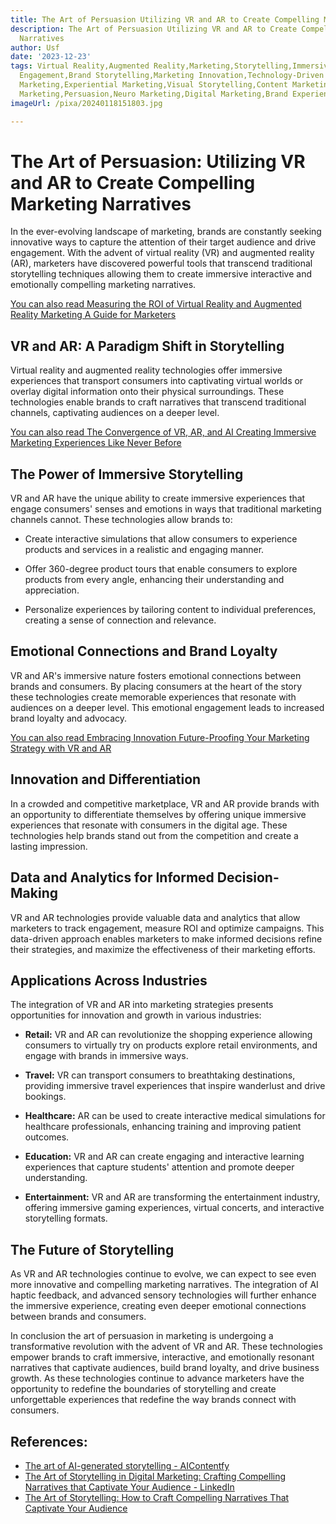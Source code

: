 ```yaml
---
title: The Art of Persuasion Utilizing VR and AR to Create Compelling Marketing Narratives
description: The Art of Persuasion Utilizing VR and AR to Create Compelling Marketing
  Narratives
author: Usf
date: '2023-12-23'
tags: Virtual Reality,Augmented Reality,Marketing,Storytelling,Immersive Marketing,Consumer
  Engagement,Brand Storytelling,Marketing Innovation,Technology-Driven Marketing,Interactive
  Marketing,Experiential Marketing,Visual Storytelling,Content Marketing,Emotional
  Marketing,Persuasion,Neuro Marketing,Digital Marketing,Brand Experience
imageUrl: /pixa/20240118151803.jpg

---
```

# The Art of Persuasion: Utilizing VR and AR to Create Compelling Marketing Narratives

In the ever-evolving landscape of  marketing, brands are constantly seeking innovative ways to capture the attention of their target audience and drive engagement. With  the advent of virtual reality (VR) and augmented reality (AR), marketers have discovered powerful tools that transcend traditional storytelling techniques allowing them to create immersive interactive  and  emotionally compelling marketing narratives.

[You can also read Measuring the ROI  of Virtual  Reality and Augmented Reality Marketing  A  Guide  for  Marketers](Measuring%20the%20ROI%20of%20Virtual%20Reality%20and%20Augmented%20Reality%20Marketing%20A%20Guide%20for%20Marketers)


##  VR and AR: A Paradigm Shift in Storytelling

Virtual reality and augmented reality technologies offer immersive experiences that transport  consumers into captivating virtual worlds or overlay digital information onto their physical surroundings. These technologies enable brands to craft narratives that transcend traditional channels, captivating audiences on a deeper level.

[You can also read The Convergence of VR, AR, and AI Creating Immersive Marketing Experiences Like Never Before](The%20Convergence%20of%20VR%2C%20AR%2C%20and%20AI%20Creating%20Immersive%20Marketing%20Experiences%20Like%20Never%20Before)


## The Power of Immersive Storytelling

VR and AR have the unique ability to create immersive experiences that engage consumers' senses and emotions in ways  that traditional marketing channels cannot.  These technologies allow brands  to:

- Create interactive simulations that  allow consumers to experience products and services  in a realistic  and engaging manner.

- Offer 360-degree  product tours that enable consumers to explore  products from every  angle,  enhancing their understanding and appreciation.

- Personalize  experiences by tailoring  content to individual preferences, creating a sense  of connection and relevance.

## Emotional Connections and Brand Loyalty

VR and  AR's immersive nature  fosters  emotional connections between brands and consumers.  By placing consumers at  the heart of the story  these technologies create memorable experiences that resonate with  audiences on a deeper level. This emotional engagement leads to increased brand loyalty and advocacy.

[You can also read Embracing Innovation Future-Proofing Your Marketing Strategy with  VR  and AR](Embracing%20Innovation%20Future-Proofing%20Your%20Marketing%20Strategy%20with%20VR%20and%20AR)


## Innovation and Differentiation

In a crowded and competitive marketplace, VR and AR provide brands with an opportunity to differentiate themselves by offering unique immersive experiences that resonate with consumers in the digital age. These technologies help brands stand out  from the competition and create  a lasting impression.

##  Data and Analytics  for Informed Decision-Making

VR and AR technologies  provide valuable data  and analytics that allow marketers to track engagement, measure ROI and optimize campaigns. This data-driven approach enables marketers to make informed decisions refine their strategies, and maximize the effectiveness of their marketing  efforts.

## Applications Across Industries

The integration of VR and AR into  marketing  strategies presents opportunities for  innovation and growth in various industries:

- **Retail:** VR and AR can revolutionize the shopping experience allowing consumers to virtually try on products explore  retail environments, and engage with brands in immersive ways.

- **Travel:** VR can transport consumers to breathtaking destinations, providing immersive  travel experiences that inspire wanderlust and drive bookings.

- **Healthcare:**  AR can be used to create interactive medical  simulations for healthcare professionals, enhancing training and improving patient  outcomes.

- **Education:** VR and AR can create engaging and interactive  learning  experiences that capture students' attention and promote deeper understanding.

-  **Entertainment:** VR and AR are transforming the  entertainment industry, offering immersive gaming experiences, virtual concerts, and interactive storytelling formats.

## The Future of Storytelling

As VR and AR technologies continue to evolve,  we can expect to see even more innovative and compelling marketing narratives. The  integration of AI haptic feedback, and advanced sensory technologies will further enhance the immersive experience, creating even deeper emotional  connections between brands and consumers.

In conclusion the art of persuasion  in marketing is undergoing  a transformative  revolution with the advent of VR and AR. These technologies empower brands to craft immersive, interactive, and emotionally resonant narratives that captivate audiences, build brand loyalty, and drive business growth. As these technologies continue to  advance marketers have the opportunity to  redefine the boundaries of storytelling and create unforgettable experiences that redefine the way brands  connect with consumers.

## References:
- [The art of AI-generated storytelling - AIContentfy](https://aicontentfy.com/en/blog/art-of-ai-generated-storytelling)
- [The Art of Storytelling in Digital Marketing: Crafting Compelling Narratives that Captivate Your Audience - LinkedIn](https://www.linkedin.com/pulse/art-storytelling-digital-marketing-crafting-compelling-narratives)
- [The Art of Storytelling: How to Craft Compelling Narratives That Captivate Your Audience](https://medium.com/@Future-AI/the-art-of-storytelling-how-to-craft-compelling-narratives-that-captivate-your-audience-89db33858ee6)
